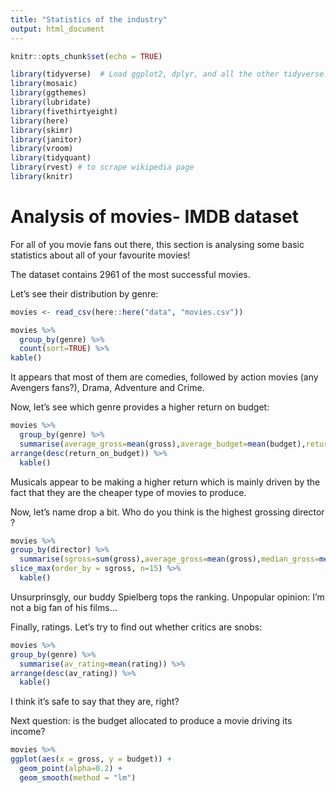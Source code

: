 ```yaml
---
title: "Statistics of the industry"
output: html_document
---
```


```r
knitr::opts_chunk$set(echo = TRUE)
```

```r
library(tidyverse)  # Load ggplot2, dplyr, and all the other tidyverse packages
library(mosaic)
library(ggthemes)
library(lubridate)
library(fivethirtyeight)
library(here)
library(skimr)
library(janitor)
library(vroom)
library(tidyquant)
library(rvest) # to scrape wikipedia page
library(knitr)
```

# Analysis of movies- IMDB dataset

For all of you movie fans out there, this section is analysing some basic statistics about all of your favourite movies!
  
The dataset contains 2961 of the most successful movies.
 
  Let's see their distribution by genre:
```r

movies <- read_csv(here::here("data", "movies.csv"))
```

```r
movies %>% 
  group_by(genre) %>% 
  count(sort=TRUE) %>% 
kable() 
```
It appears that most of them are comedies, followed by action movies (any Avengers fans?), Drama, Adventure and Crime. 

Now, let's see which genre provides a higher return on budget:

```r
movies %>% 
  group_by(genre) %>%
  summarise(average_gross=mean(gross),average_budget=mean(budget),return_on_budget=average_gross/average_budget) %>% 
arrange(desc(return_on_budget)) %>% 
  kable()
```

Musicals appear to be making a higher return which is mainly driven by the fact that they are the cheaper type of movies to produce.

Now, let's name drop a bit. Who do you think is the highest grossing director ? 

```r
movies %>% 
group_by(director) %>%
  summarise(sgross=sum(gross),average_gross=mean(gross),median_gross=median(gross),sd_gross=sd(gross)) %>% 
slice_max(order_by = sgross, n=15) %>% 
  kable()

```

Unsurprinsgly, our buddy Spielberg tops the ranking. Unpopular opinion: I'm not a big fan of his films...

Finally, ratings. Let's try to find out whether critics are snobs: 

```r
movies %>% 
group_by(genre) %>%
  summarise(av_rating=mean(rating)) %>%  
arrange(desc(av_rating)) %>% 
  kable()

```
I think it's safe to say that they are, right?


Next question: is the budget allocated to produce a movie driving its income?

```r

movies %>% 
ggplot(aes(x = gross, y = budget)) +
  geom_point(alpha=0.2) +
  geom_smooth(method = "lm") 

```
  
